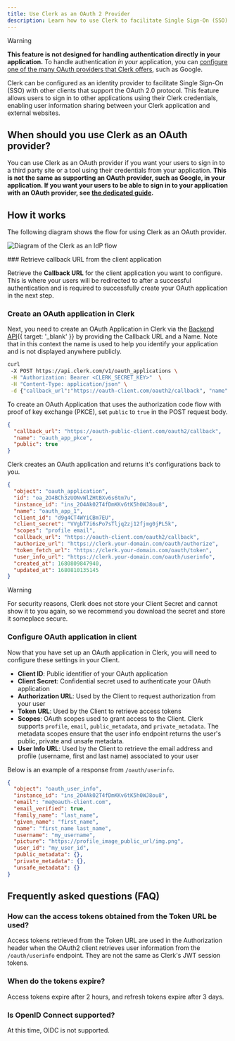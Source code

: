 ```yaml
---
title: Use Clerk as an OAuth 2 Provider
description: Learn how to use Clerk to facilitate Single Sign-On (SSO) with other clients that support the OAuth 2.0 protocol.
---
```


> [!WARNING]
> **This feature is not designed for handling authentication directly in your application.** To handle authentication _in your_ application, you can [configure one of the many OAuth providers that Clerk offers](/docs/authentication/social-connections/oauth#configuration), such as Google.

Clerk can be configured as an identity provider to facilitate Single Sign-On (SSO) with other clients that support the OAuth 2.0 protocol. This feature allows users to sign in to other applications using their Clerk credentials, enabling user information sharing between your Clerk application and external websites.

## When should you use Clerk as an OAuth provider?

You can use Clerk as an OAuth provider if you want your users to sign in to a third party site or a tool using their credentials from your application. **This is not the same as supporting an OAuth provider, such as Google, in your application. If you want your users to be able to sign in to your application with an OAuth provider, see [the dedicated guide](/docs/authentication/social-connections/oauth#configuration).**

## How it works

The following diagram shows the flow for using Clerk as an OAuth provider.

![Diagram of the Clerk as an IdP flow](/docs/images/advance/clerk-idp-flow.svg)

<Steps>
  ### Retrieve callback URL from the client application

  Retrieve the **Callback URL** for the client application you want to configure. This is where your users will be redirected to after a successful authentication and is required to successfully create your OAuth application in the next step.

  ### Create an OAuth application in Clerk

  Next, you need to create an OAuth Application in Clerk via the [Backend API](/docs/reference/backend-api/tag/OAuth-Applications){{ target: '_blank' }} by providing the Callback URL and a Name. Note that in this context the name is used to help you identify your application and is not displayed anywhere publicly.

  ```sh {{ filename: 'POST /v1/oauth_applications' }}
  curl
   -X POST https://api.clerk.com/v1/oauth_applications \
   -H "Authorization: Bearer <CLERK_SECRET_KEY>"  \
   -H "Content-Type: application/json" \
   -d {"callback_url":"https://oauth-client.com/oauth2/callback", "name": "oauth_app_1", "scopes": "profile email"}
  ```

  To create an OAuth Application that uses the authorization code flow with proof of key exchange (PKCE), set `public` to `true` in the POST request body.

  ```json
  {
    "callback_url": "https://oauth-public-client.com/oauth2/callback",
    "name": "oauth_app_pkce",
    "public": true
  }
  ```

  Clerk creates an OAuth application and returns it's configurations back to you.

  ```json {{ filename: 'RESPONSE' }}
  {
    "object": "oauth_application",
    "id": "oa_2O4BCh3zUONvWlZHtBXv6s6tm7u",
    "instance_id": "ins_2O4Ak02T4fDmKKv6tK5h0WJ8ou8",
    "name": "oauth_app_1",
    "client_id": "d9g4CT4WYiCBm7EU",
    "client_secret": "VVgbT7i6sPo7sTljq2zj12fjmg0jPL5k",
    "scopes": "profile email",
    "callback_url": "https://oauth-client.com/oauth2/callback",
    "authorize_url": "https://clerk.your-domain.com/oauth/authorize",
    "token_fetch_url": "https://clerk.your-domain.com/oauth/token",
    "user_info_url": "https://clerk.your-domain.com/oauth/userinfo",
    "created_at": 1680809847940,
    "updated_at": 1680810135145
  }
  ```

  > [!WARNING]
  > For security reasons, Clerk does not store your Client Secret and cannot show it to you again, so we recommend you download the secret and store it someplace secure.

  ### Configure OAuth application in client

  Now that you have set up an OAuth application in Clerk, you will need to configure these settings in your Client.

  - **Client ID**: Public identifier of your OAuth application
  - **Client Secret**: Confidential secret used to authenticate your OAuth application
  - **Authorization URL**: Used by the Client to request authorization from your user
  - **Token URL**: Used by the Client to retrieve access tokens
  - **Scopes**: OAuth scopes used to grant access to the Client. Clerk supports `profile`, `email`, `public_metadata`, and `private_metadata`. The metadata scopes ensure that the user info endpoint returns the user's public, private and unsafe metadata.
  - **User Info URL**: Used by the Client to retrieve the email address and profile (username, first and last name) associated to your user

  Below is an example of a response from `/oauth/userinfo`.

  ```json {{ filename: 'RESPONSE' }}
  {
    "object": "oauth_user_info",
    "instance_id": "ins_2O4Ak02T4fDmKKv6tK5h0WJ8ou8",
    "email": "me@oauth-client.com",
    "email_verified": true,
    "family_name": "last_name",
    "given_name": "first_name",
    "name": "first_name last_name",
    "username": "my_username",
    "picture": "https://profile_image_public_url/img.png",
    "user_id": "my_user_id",
    "public_metadata": {},
    "private_metadata": {},
    "unsafe_metadata": {}
  }
  ```
</Steps>

## Frequently asked questions (FAQ)

### How can the access tokens obtained from the Token URL be used?

Access tokens retrieved from the Token URL are used in the Authorization header when the OAuth2 client retrieves user information from the `/oauth/userinfo` endpoint. They are not the same as Clerk's JWT session tokens.

### When do the tokens expire?

Access tokens expire after 2 hours, and refresh tokens expire after 3 days.

### Is OpenID Connect supported?

At this time, OIDC is not supported.
